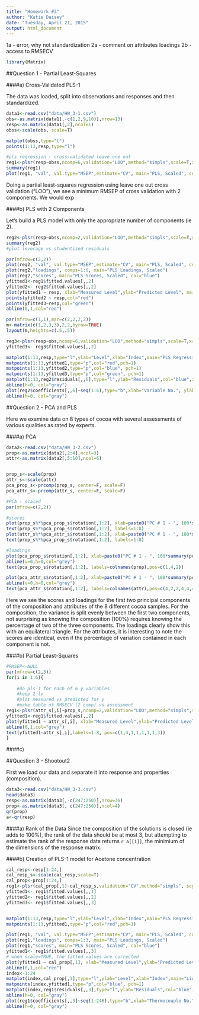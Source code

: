 ```yaml
---
title: "Homework #3"
author: "Katie Daisey"
date: "Tuesday, April 21, 2015"
output: html_document
---
```


1a - error, why not standardization
2a - comment on attributes loadings
2b - access to RMSECV

```r
library(Matrix)
```
##Question 1 - Partial Least-Squares

####a) Cross-Validated PLS-1

The data was loaded, split into observations and responses and then standardized.
```r
data1<-read.csv("data/HW_3-1.csv")
obs<-as.matrix(data1[,-c(1,2,9,10)],nrow=13)
resp<-as.matrix(data1[,2],ncol=1)
obss<-scale(obs, scale=T)

matplot(obss,type="l")
points(1:13,resp,type="l")

#pls regression - cross-validated leave one out
reg1<-plsr(resp~obss,ncomp=6,validation="LOO",method="simpls",scale=T,x=T,y=T,model=T)
summary(reg1)
plot(reg1, "val", val.type="MSEP",estimate="CV", main="PLS, Scaled", col="red")
```

Doing a partial least-squares regression using leave one out cross validation ("LOO"), we see a minimum RMSEP of cross validation with 2 components. We would exp


####b) PLS with 2 Components

Let's build a PLS model with only the appropriate number of components (ie 2).

```r
reg2<-plsr(resp~obss,ncomp=2,validation="LOO",method="simpls",scale=T,x=T,y=T,model=T)
summary(reg2)
#plot leverage vs studentized residuals
```















```r
par(mfrow=c(2,2))
plot(reg2, "val", val.type="MSEP",estimate="CV", main="PLS, Scaled", col="red")
plot(reg2,"loadings", comps=1:6, main="PLS Loadings, Scaled")
plot(reg2,"scores", main="PLS Scores, Scaled", col="blue")
yfitted1<-reg1$fitted.values[,,2]
yfitted2<- reg2$fitted.values[,,2]
plot(yfitted1 ~ resp, xlab="Measured Level",ylab="Predicted Level", main="PLS Regression- Scaled",col="blue")
points(yfitted2 ~ resp,col="red")
points(yfitted3~resp,col="green")
abline(0,1,col="red")
```


```r
par(mfrow=c(1,1),mar=c(2,2,2,2))
m<-matrix(c(1,2,3,3),2,2,byrow=TRUE)
layout(m,heights=c(.5,.5))

reg3<-plsr(resp~obs,ncomp=6,validation="LOO",method="simpls",scale=T,x=T,y=T,model=T)
yfitted3<- reg3$fitted.values[,,2]

matplot(1:13,resp,type="l",ylab="Level",xlab="Index",main="PLS Regression- Scaled")
matpoints(1:13,yfitted1,type="p",col="red",pch=1)
matpoints(1:13,yfitted2,type="p",col="blue", pch=1)
matpoints(1:13,yfitted3,type="p",col="green", pch=1)
matplot(1:13,reg2$residuals[,,6],type="l",ylab="Residuals",col="blue",xlab="Index",main="PLS Regression- Scaled")
abline(h=0, col="gray")
plot(reg2$coefficients[,,6]~seq(1:6),type="b",xlab="Variable No.", ylab="Coefficient", main="PLS Regression, Scaled",col="red")
abline(h=0, col="gray")
```






##Question 2 - PCA and PLS

Here we examine data on 8 types of cocoa with several assessments of various qualities as rated by experts.


####a) PCA


```r
data2<-read.csv("data/HW_3-2.csv")
prop<-as.matrix(data2[,2:4],ncol=3)
attr<-as.matrix(data2[,5:10],ncol=6)


prop_s<-scale(prop)
attr_s<-scale(attr)
pca_prop_s<-prcomp(prop_s, center=F, scale=F)
pca_attr_s<-prcomp(attr_s, center=F, scale=F)
```

```r
#PCA - scaled
par(mfrow=c(2,2))

#scores
plot(prop_s%*%pca_prop_s$rotation[,1:2], xlab=paste0("PC # 1 - ", 100*summary(pca_prop_s)[[6]][[2]],"%"), ylab=paste0("PC # 2 - ", 100*summary(pca_prop_s)[[6]][[5]],"%"), main="PCA of Cocoa Composition - Scaled",col=0,ylim=c(-2,2.5),xlim=c(-2,2))
text(prop_s%*%pca_prop_s$rotation[,1:2], labels=1:8)
plot(attr_s%*%pca_attr_s$rotation[,1:2], xlab=paste0("PC # 1 - ", 100*summary(pca_attr_s)[[6]][[2]],"%"), ylab=paste0("PC # 2 - ", 100*summary(pca_attr_s)[[6]][[5]],"%"), main="PCA of Cocoa Attributes - Scaled",col=0, ylim=c(-2,2.5),xlim=c(-2,2))
text(prop_s%*%pca_prop_s$rotation[,1:2], labels=1:8)

#loadings
plot(pca_prop_s$rotation[,1:2], xlab=paste0("PC # 1 - ", 100*summary(pca_prop_s)[[6]][[2]],"%"), ylab=paste0("PC # 2 - ", 100*summary(pca_prop_s)[[6]][[5]],"%"), main="PCA of Cocoa Composition - Scaled",xlim=c(-.8,.8),ylim=c(-.5,.8))
abline(v=0,h=0,col="grey")
text(pca_prop_s$rotation[,1:2], labels=colnames(prop),pos=c(1,4,2))

plot(pca_attr_s$rotation[,1:2], xlab=paste0("PC # 1 - ", 100*summary(pca_attr_s)[[6]][[2]],"%"), ylab=paste0("PC # 2 - ", 100*summary(pca_attr_s)[[6]][[5]],"%"), main="PCA of Cocoa Attributes - Scaled")
abline(v=0,h=0,col="grey")
text(pca_attr_s$rotation[,1:2], labels=colnames(attr),pos=c(4,2,2,4,4,4))
```

Here we see the scores and loadings for the first two principal components of the composition and attributes of the 8 different cocoa samples.  For the composition, the variance is split evenly between the first two components, not surprising as knowing the composition (100%) requires knowing the percentage of two of the three components.  The loadings clearly show this with an equilateral triangle.  For the attributes, it is interesting to note the scores are identical, even if the percentage of variation contained in each component is not.

####b) Partial Least-Squares

```r
#RMSEP<-NULL
par(mfrow=c(2,3))
for(i in 1:6){
    
    #do pls-1 for each of 6 y variables
    #keep 2 lv
    #plot measured vs predicted for y 
    #make table of RMSECV (2 comp) vs assessment
reg1<-plsr(attr_s[,i]~prop_s,ncomp=2,validation="LOO",method="simpls",scale=T,x=T,y=T,model=T)
yfitted1<-reg1$fitted.values[,,2]
plot(yfitted1 ~ attr_s[,i], xlab="Measured Level",ylab="Predicted Level", main=paste0("PLS Regression- ",colnames(attr)[[i]]),col="blue")
abline(0,1,col="grey")
text(yfitted1~attr_s[,i],labels=1:8, pos=c(1,4,1,1,1,1,1,3))
}
```


####c) 




##Question 3 - Shootout2

First we load our data and separate it into response and properties (composition).

```r
data3<-read.csv("data/HW_3-3.csv")
head(data3)
resp<-as.matrix(data3[,-c(247:250)],nrow=36)
prop<-as.matrix(data3[, c(247:250)],ncol=4)
qr(prop)
a<-qr(resp)
```

####a) Rank of the Data
Since the composition of the solutions is closed (ie adds to 100%), the rank of the data should be at most 3, but attempting to estimate the rank of the response data returns `r a[[1]]`, the minimium of the dimensions of the response matrix.


####b) Creation of PLS-1 model for Acetone concentration
```r
cal_resp<-resp[1:24,]
cal_resp_s<-scale(cal_resp,scale=T)
cal_prop<-prop[1:24,]
reg1<-plsr(cal_prop[,1]~cal_resp_s,validation="CV",method="simpls", segments=6,segments.type="random",scale=T,model=T,x=T,y=T )
yfitted1<- reg1$fitted.values[,,1]
yfitted2<- reg1$fitted.values[,,2]
yfitted3<- reg1$fitted.values[,,3]


matplot(1:13,resp,type="l",ylab="Level",xlab="Index",main="PLS Regression- Scaled")
matpoints(1:13,yfitted1,type="p",col="red",pch=1)
```

```r
plot(reg1, "val", val.type="MSEP",estimate="CV", main="PLS, Scaled", col="red")
plot(reg1,"loadings", comps=1:3, main="PLS Loadings, Scaled")
plot(reg1,"scores", main="PLS Scores, Scaled", col="blue")
yfitted1<- reg1$fitted.values[,,3]
# when scale=TRUE, the fitted values are corrected
plot(yfitted1 ~ cal_prop[,1], xlab="Measured Level",ylab="Predicted Level", main="PLS Regression- Scaled")
abline(0,1,col="red")
index<-1:24
matplot(index,cal_prop[,1],type="l",ylab="Level",xlab="Index",main="Liquid-Fed Ceramic Melter: PLS Regression- Scaled")
matpoints(index,yfitted1,type="p",col="blue", pch=1)
matplot(index,reg1$residuals[,,3],type="l",ylab="Residuals",col="blue",xlab="Index",main="Liquid-Fed Ceramic Melter: PLS Regression- Scaled")
abline(h=0, col="gray")
plot(reg1$coefficients[,,3]~seq(1:246),type="b",xlab="Thermocouple No.", ylab="Coefficient", main="PLS Regression, Scaled",col="red")
abline(h=0, col="gray")
```